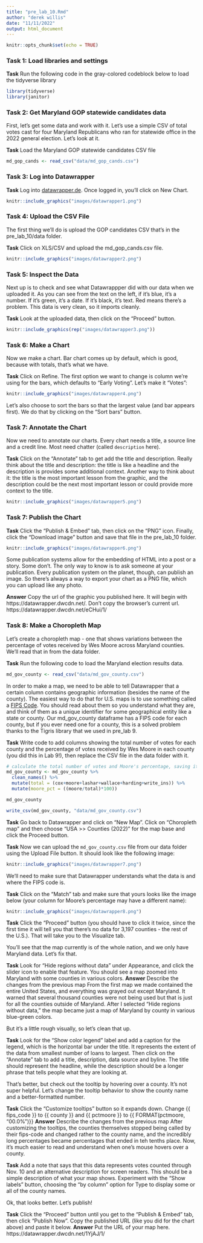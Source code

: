 ```yaml
---
title: "pre_lab_10.Rmd"
author: "derek willis"
date: "11/11/2022"
output: html_document
---
```


```r
knitr::opts_chunk$set(echo = TRUE)
```

### Task 1: Load libraries and settings
**Task** Run the following code in the gray-colored codeblock below to load the tidyverse library

```r
library(tidyverse)
library(janitor)
```

### Task 2: Get Maryland GOP statewide candidates data

First, let's get some data and work with it. Let's use a simple CSV of total votes cast for four Maryland Republicans who ran for statewide office in the 2022 general election. Let's look at it.

**Task** Load the Maryland GOP statewide candidates CSV file

```r
md_gop_cands <- read_csv("data/md_gop_cands.csv")
```

### Task 3: Log into Datawrapper
**Task** Log into [datawrapper.de](https://www.datawrapper.de/). Once logged in, you'll click on New Chart.

```r
knitr::include_graphics("images/datawrapper1.png")
```

### Task 4: Upload the CSV File

The first thing we'll do is upload the GOP candidates CSV that's in the pre_lab_10/data folder.

**Task** Click on XLS/CSV and upload the md_gop_cands.csv file.

```r
knitr::include_graphics("images/datawrapper2.png")
```

### Task 5: Inspect the Data

Next up is to check and see what Datawrappper did with our data when we uploaded it. As you can see from the text on the left, if it's blue, it's a number. If it's green, it's a date. If it's black, it's text. Red means there's a problem. This data is very clean, so it imports cleanly.

**Task** Look at the uploaded data, then click on the "Proceed" button.

```r
knitr::include_graphics(rep("images/datawrapper3.png"))
```

### Task 6: Make a Chart

Now we make a chart. Bar chart comes up by default, which is good, because with totals, that's what we have.

**Task** Click on Refine. The first option we want to change is column we're using for the bars, which defaults to "Early Voting". Let's make it "Votes":

```r
knitr::include_graphics("images/datawrapper4.png")
```
Let's also choose to sort the bars so that the largest value (and bar appears first). We do that by clicking on the "Sort bars" button.

### Task 7: Annotate the Chart

Now we need to annotate our charts. Every chart needs a title, a source line and a credit line. Most need chatter (called `description` here).

**Task** Click on the "Annotate" tab to get add the title and description. Really think about the title and description: the title is like a headline and the description is provides some additional context. Another way to think about it: the title is the most important lesson from the graphic, and the description could be the next most important lesson or could provide more context to the title.

```r
knitr::include_graphics("images/datawrapper5.png")
```

### Task 7: Publish the Chart

**Task** Click the "Publish & Embed" tab, then click on the "PNG" icon. Finally, click the "Download image" button and save that file in the pre_lab_10 folder.

```r
knitr::include_graphics("images/datawrapper6.png")
```

Some publication systems allow for the embedding of HTML into a post or a story. Some don't. The only way to know is to ask someone at your publication. Every publication system on the planet, though, can publish an image. So there's always a way to export your chart as a PNG file, which you can upload like any photo.

**Answer** Copy the url of the graphic you published here. It will begin with https://datawrapper.dwcdn.net/. Don't copy the browser's current url.
https://datawrapper.dwcdn.net/eCHui/1/

### Task 8: Make a Choropleth Map

Let's create a choropleth map - one that shows variations between the percentage of votes received by Wes Moore across Maryland counties. We'll read that in from the data folder.

**Task** Run the following code to load the Maryland election results data.

```r
md_gov_county <- read_csv("data/md_gov_county.csv")
```

In order to make a map, we need to be able to tell Datawrapper that a certain column contains geographic information (besides the name of the county). The easiest way to do that for U.S. maps is to use something called a [FIPS Code](https://www.census.gov/programs-surveys/geography/guidance/geo-identifiers.html). You should read about them so you understand what they are, and think of them as a unique identifier for some geographical entity like a state or county. Our md_gov_county dataframe has a FIPS code for each county, but if you ever need one for a county, this is a solved problem thanks to the Tigris library that we used in pre_lab 9.

**Task** Write code to add columns showing the total number of votes for each county and the percentage of votes received by Wes Moore in each county (you did this in Lab 9!), then replace the CSV file in the data folder with it.

```r

# calculate the total number of votes and Moore's percentage, saving it back to the md_gov_county dataframe
md_gov_county <- md_gov_county %>%
  clean_names() %>%
  mutate(total = (cox+moore+lashar+wallace+harding+write_ins)) %>%
  mutate(moore_pct = ((moore/total)*100))

md_gov_county

```
```r

write_csv(md_gov_county, "data/md_gov_county.csv")
```

**Task** Go back to Datawrapper and click on "New Map". Click on "Choropleth map" and then choose "USA >> Counties (2022)" for the map base and click the Proceed button.

**Task** Now we can upload the `md_gov_county.csv` file from our data folder using the Upload File button. It should look like the following image:

```r
knitr::include_graphics("images/datawrapper7.png")
```

We'll need to make sure that Datawrapper understands what the data is and where the FIPS code is.

**Task** Click on the "Match" tab and make sure that yours looks like the image below (your column for Moore's percentage may have a different name):

```r
knitr::include_graphics("images/datawrapper8.png")
```

**Task** Click the "Proceed" button (you should have to click it twice, since the first time it will tell you that there's no data for 3,197 counties - the rest of the U.S.). That will take you to the Visualize tab.

You'll see that the map currently is of the whole nation, and we only have Maryland data. Let's fix that.

**Task** Look for "Hide regions without data" under Appearance, and click the slider icon to enable that feature. You should see a map zoomed into Maryland with some counties in various colors.
**Answer** Describe the changes from the previous map
From the first map we made contained the entire United States, and everything was grayed out except Maryland. It warned that several thousand counties were not being used but that is just for all the counties outside of Maryland. After I selected "Hide regions without data," the map became just a map of Maryland by county in various blue-green colors.

But it's a little rough visually, so let's clean that up.

**Task** Look for the "Show color legend" label and add a caption for the legend, which is the horizontal bar under the title. It represents the extent of the data from smallest number of loans to largest. Then click on the "Annotate" tab to add a title, description, data source and byline. The title should represent the headline, while the description should be a longer phrase that tells people what they are looking at.

That's better, but check out the tooltip by hovering over a county. It's not super helpful. Let's change the tooltip behavior to show the county name and a better-formatted number.

**Task** Click the "Customize tooltips" button so it expands down. Change {{ fips_code }} to {{ county }} and {{ pctmoore }} to {{ FORMAT(pctmoore, "00.0%")}}
**Answer** Describe the changes from the previous map
After customizing the tooltips, the counties themselves stopped being called by their fips-code and changed rather to the county name, and the incredibly long percentages became percentages that ended in teh tenths place. Now, it's much easier to read and understand when one's mouse hovers over a county.

**Task** Add a note that says that this data represents votes counted through Nov. 10 and an alternative description for screen readers. This should be a simple description of what your map shows. Experiment with the "Show labels" button, choosing the "by column" option for Type to display some or all of the county names.

Ok, that looks better. Let's publish!

**Task** Click the "Proceed" button until you get to the "Publish & Embed" tab, then click "Publish Now". Copy the published URL (like you did for the chart above) and paste it below.
**Answer** Put the URL of your map here.
https://datawrapper.dwcdn.net/1YjAJ/1/